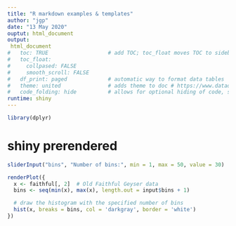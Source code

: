---
title: "R markdown examples & templates"
author: "jgp"
date: "13 May 2020"
ouptut: html_document
output:
 html_document
#   toc: TRUE                   # add TOC; toc_float moves TOC to sidebar and makes look cooler
#   toc_float:
#     collpased: FALSE
#     smooth_scroll: FALSE
#   df_print: paged             # automatic way to format data tables
#   theme: united               # adds theme to doc # https://www.datadreaming.org/post/r-markdown-theme-gallery/
#   code_folding: hide          # allows for optional hiding of code, shows be default
runtime: shiny
---

```{r, echo = FALSE, message = FALSE}
library(dplyr) 
```

# shiny prerendered

```{r, echo = FALSE}
sliderInput("bins", "Number of bins:", min = 1, max = 50, value = 30)

renderPlot({
  x <- faithful[, 2]  # Old Faithful Geyser data
  bins <- seq(min(x), max(x), length.out = input$bins + 1)

  # draw the histogram with the specified number of bins
  hist(x, breaks = bins, col = 'darkgray', border = 'white')
})
```

